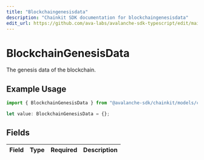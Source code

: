```yaml
---
title: "Blockchaingenesisdata"
description: "Chainkit SDK documentation for blockchaingenesisdata"
edit_url: https://github.com/ava-labs/avalanche-sdk-typescript/edit/main/chainkit/docs/models/components/blockchaingenesisdata.md
---
```


# BlockchainGenesisData

The genesis data of the blockchain.

## Example Usage

```typescript
import { BlockchainGenesisData } from "@avalanche-sdk/chainkit/models/components";

let value: BlockchainGenesisData = {};
```

## Fields

| Field       | Type        | Required    | Description |
| ----------- | ----------- | ----------- | ----------- |